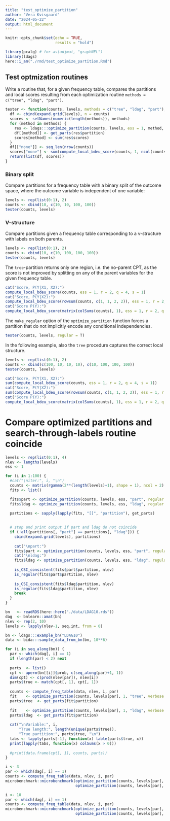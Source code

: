 ```yaml
---
title: "test_optimize_partition"
author: "Vera Kvisgaard"
date: "2024-05-22"
output: html_document
---
```


```r
knitr::opts_chunk$set(echo = TRUE, 
                      results = "hold")
```

```r
library(pcalg) # for as(adjmat, "graphNEL")
library(ldags)
here::i_am("./rmd/test_optimize_partition.Rmd")
```

## Test optmization routines
Write a routine that, for a given frequency table, compares the partitions and local scores resulting from each optimization routine `methods = c("tree", "ldag", "part")`.
```r
tester <- function(counts, levels, methods = c("tree", "ldag", "part"), regular = F) {
  df <- cbind(expand.grid(levels), n = counts)
  scores <- setNames(numeric(length(methods)), methods)
  for (method in methods) {
    res <- ldags:::optimize_partition(counts, levels, ess = 1, method, regular = regular)
    df[[method]] <- get_parts(res$partition)
    scores[method] <- sum(res$scores)
  }
  df[["none"]] <- seq_len(nrow(counts))
  scores["none"] <- sum(compute_local_bdeu_score(counts, 1, ncol(counts), nrow(counts), s = 1))
  return(list(df, scores))
}
```

### Binary split
Compare partitions for a frequency table with a binary split of the outcome space, where the outcome variable is independent of one variable:
```r
levels <- rep(list(0:1), 2)
counts <- cbind(10, c(10, 10, 100, 100))
tester(counts, levels)
```
### V-structure
Compare partitions given a frequency table corresponding to a v-structure with labels on both parents.
```r
levels <- rep(list(0:1), 2)
counts <- cbind(10, c(10, 100, 100, 100))
tester(counts, levels)
```
The `tree`-partition returns only one region, i.e. the no-parent CPT, as the score is not improved by splitting on any of the parent variables for the given frequency table. 
```r
cat("Score, P(Y|X1, X2):")
compute_local_bdeu_score(counts, ess = 1, r = 2, q = 4, s = 1)
cat("Score, P(Y|X2):")
compute_local_bdeu_score(rowsum(counts, c(1, 1, 2, 2)), ess = 1, r = 2, q = 4, s = c(2, 2))
cat("Score P(Y):")
compute_local_bdeu_score(matrix(colSums(counts), 1), ess = 1, r = 2, q = 4, s = 4)
```
The `make_regular` option of the `optimize_partition` function forces a partition that do not implicitly encode any conditional independencies.
```r
tester(counts, levels, regular = T)
```



In the following example, also the `tree` procedure captures the correct local structure.
```r
levels <- rep(list(0:1), 2)
counts <- cbind(c(100, 10, 10, 10), c(10, 100, 100, 100))
tester(counts, levels)
```

```r
cat("Score, P(Y|X1, X2):")
sum(compute_local_bdeu_score(counts, ess = 1, r = 2, q = 4, s = 1))
cat("Score, P(Y|X2):")
sum(compute_local_bdeu_score(rowsum(counts, c(1, 1, 2, 2)), ess = 1, r = 2, q = 4, s = c(2, 2)))
cat("Score P(Y):")
compute_local_bdeu_score(matrix(colSums(counts), 1), ess = 1, r = 2, q = 4, s = 4)
```


# Compare optimized partitions and search-through-labels routine coincide
```r

levels <- rep(list(0:1), 4)
nlev <- lengths(levels)
ess <- 1

for (i in 1:100) {
  #cat("\niter:", i, "\n")
  counts <- matrix(rgamma(2**(length(levels)+1), shape = 1), ncol = 2)
  fits <- list()

  fits$part <- optimize_partition(counts, levels, ess, "part", regular = F, F)
  fits$ldag <- optimize_partition(counts, levels, ess, "ldag", regular = F, F)

  partitions <- sapply(lapply(fits, "[[", "partition"), get_parts)
  
  
  # stop and print output if part and ldag do not coincide
  if (!all(partitions[, "part"] == partitions[, "ldag"])) {
    cbind(expand.grid(levels), partitions)
    
    cat("\npart:")
    fits$part <- optimize_partition(counts, levels, ess, "part", regular = F, T)
    cat("\nldag:")
    fits$ldag <- optimize_partition(counts, levels, ess, "ldag", regular = F, T)
    
    is_CSI_consistent(fits$part$partition, nlev)
    is_regular(fits$part$partition, nlev)
    
    is_CSI_consistent(fits$ldag$partition, nlev)
    is_regular(fits$ldag$partition, nlev)
    break
  }
}


```



```r
bn   <- readRDS(here::here("./data/LDAG10.rds"))
dag  <- bnlearn::amat(bn)
nlev <- rep(2, 10)  
levels <- lapply(nlev-1, seq.int, from = 0)

bn <- ldags:::example_bn("LDAG10")
data <- bida:::sample_data_from_bn(bn, 10**6)

for (i in seq_along(bn)) {
  par <- which(dag[, i] == 1)
  if (length(par) < 2) next 
  
  parts  <- list()
  cpt <- aperm(bn[[i]]$prob, c(seq_along(par)+1, 1))
  dim(cpt) <- c(prod(nlev[par]), nlev[i]) 
  parts$true <- match(cpt[, 1], cpt[, 1]) 
  
  counts <- compute_freq_table(data, nlev, i, par)
  fit    <- optimize_partition(counts, levels[par], 1, "tree", verbose = F)
  parts$tree  <- get_parts(fit$partition)
  
  fit    <- optimize_partition(counts, levels[par], 1, "ldag", verbose = F)
  parts$ldag  <- get_parts(fit$partition)
  
  cat("\nVariable:", i, 
      "True length:", length(unique(parts$true)), 
      "True partition:", parts$true, "\n")
  tabs <- lapply(parts[-1], function(x) table(parts$true, x))
  print(lapply(tabs, function(x) colSums(x > 0)))
  
  #print(data.frame(cpt[, 1], counts, parts))
}            
```


```r

i <- 3
par <- which(dag[, i] == 1)
counts <- compute_freq_table(data, nlev, i, par)
microbenchmark::microbenchmark(optimize_partition(counts, levels[par], 1, "part"),
                               optimize_partition(counts, levels[par], 1, "ldag"))

i <- 10
par <- which(dag[, i] == 1)
counts <- compute_freq_table(data, nlev, i, par)
microbenchmark::microbenchmark(optimize_partition(counts, levels[par], 1, "part"),
                               optimize_partition(counts, levels[par], 1, "ldag"))
```




